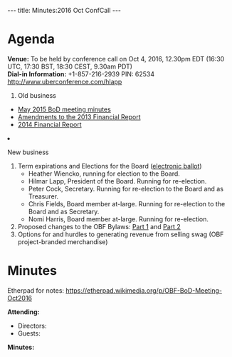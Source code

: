 ---
title: Minutes:2016 Oct ConfCall
---

= Agenda =

'''Venue:''' To be held by conference call on Oct 4, 2016, 12.30pm EDT (16:30 UTC, 17:30 BST, 18:30 CEST, 9.30am PDT) <br/>
'''Dial-in Information:''' +1-857-216-2939 PIN: 62534 http://www.uberconference.com/hlapp

<ol>
<li> Old business </li>
 <ul>
  <li> [[Minutes:2015_May_ConfCall| May 2015 BoD meeting minutes]]</li>
  <li> [https://github.com/OBF/obf-docs/pull/33 Amendments to the 2013 Financial Report] </li>
  <li> [https://github.com/OBF/obf-docs/pull/34 2014 Financial Report] </li>
 </ul>  
<li>New business</li>
<ol style="list-style-type:lower-roman">
  <li> Term expirations and Elections for the Board ([https://vote.heliosvoting.org/helios/e/obf-2016 electronic ballot])
    <ul>
       <li>Heather Wiencko, running for election to the Board.</li>
       <li>Hilmar Lapp, President of the Board. Running for re-election.</li>
       <li>Peter Cock, Secretary. Running for re-election to the Board and as Treasurer.</li>
       <li>Chris Fields, Board member at-large. Running for re-election to the Board and as Secretary.</li>
       <li>Nomi Harris, Board member at-large. Running for re-election.</li>
    </ul>
  </li>
  <li> Proposed changes to the OBF Bylaws: [https://github.com/OBF/obf-docs/pull/28 Part 1] and [https://github.com/OBF/obf-docs/pull/29 Part 2] </li>
  <li> Options for and hurdles to generating revenue from selling swag (OBF project-branded merchandise) </li>
</ol>
</ol>

= Minutes =

Etherpad for notes: https://etherpad.wikimedia.org/p/OBF-BoD-Meeting-Oct2016

'''Attending:'''
* Directors: 
* Guests: 

'''Minutes:'''